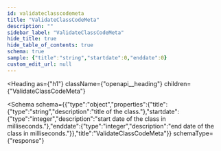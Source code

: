 ```yaml
---
id: validateclasscodemeta
title: "ValidateClassCodeMeta"
description: ""
sidebar_label: "ValidateClassCodeMeta"
hide_title: true
hide_table_of_contents: true
schema: true
sample: {"title":"string","startdate":0,"enddate":0}
custom_edit_url: null
---
```



<Heading
  as={"h1"}
  className={"openapi__heading"}
  children={"ValidateClassCodeMeta"}
>
</Heading>





<Schema
  schema={{"type":"object","properties":{"title":{"type":"string","description":"title of the class."},"startdate":{"type":"integer","description":"start date of the class in milliseconds."},"enddate":{"type":"integer","description":"end date of the class in milliseconds."}},"title":"ValidateClassCodeMeta"}}
  schemaType={"response"}
>
  
</Schema>
            